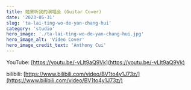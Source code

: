 ```yaml
---
title: 她来听我的演唱会 (Guitar Cover)
date: '2023-05-31'
slug: 'ta-lai-ting-wo-de-yan-chang-hui'
category: 'studio'
hero_image: './ta-lai-ting-wo-de-yan-chang-hui.jpg'
hero_image_alt: 'Video Cover'
hero_image_credit_text: 'Anthony Cui'
---
```


YouTube: [https://youtu.be/-vLlt9aQ9Vk](https://youtu.be/-vLlt9aQ9Vk)

bilibili: [https://www.bilibili.com/video/BV1to4y1J73z/](https://www.bilibili.com/video/BV1to4y1J73z/)